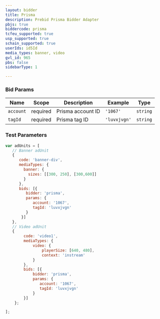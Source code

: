 ```yaml
---
layout: bidder
title: Prisma
description: Prebid Prisma Bidder Adapter
pbjs: true
biddercode: prisma
tcfeu_supported: true
usp_supported: true
schain_supported: true
userIds: id5Id
media_types: banner, video
gvl_id: 965
pbs: false
sidebarType: 1

---
```



### Bid Params


| Name          | Scope    | Description           | Example                              | Type      |
|---------------|----------|-----------------------|--------------------------------------|-----------|
| `account`     | required | Prisma account ID    | `'1067'`                             | `string`  |
| `tagId`       | required | Prisma tag ID        | `'luvxjvgn'`                         | `string`  |

### Test Parameters

```javascript
var adUnits = [
   // Banner adUnit
   {
      code: 'banner-div',
      mediaTypes: {
        banner: {
          sizes: [[300, 250], [300,600]]
        }
      },
      bids: [{
         bidder: 'prisma',
         params: {
            account: '1067',
            tagId: 'luvxjvgn'
         }
       }]
   },
   // Video adUnit
   {
        code: 'video1',
        mediaTypes: {
            video: {
                playerSize: [640, 480],
                context: 'instream'
            }
        },
        bids: [{
            bidder: 'prisma',
            params: {
               account: '1067',
               tagId: 'luvxjvgn'
            }
        }]
    };

];
```
